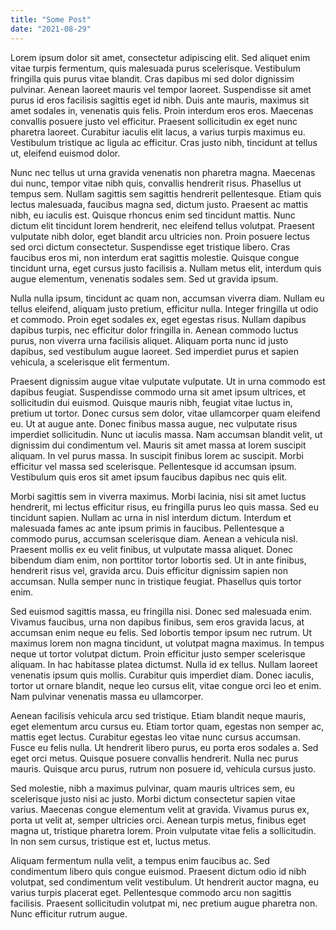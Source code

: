 ---
title: "Some Post"
date: "2021-08-29"
---

Lorem ipsum dolor sit amet, consectetur adipiscing elit. Sed aliquet enim vitae turpis fermentum, quis malesuada purus scelerisque. Vestibulum fringilla quis purus vitae blandit. Cras dapibus mi sed dolor dignissim pulvinar. Aenean laoreet mauris vel tempor laoreet. Suspendisse sit amet purus id eros facilisis sagittis eget id nibh. Duis ante mauris, maximus sit amet sodales in, venenatis quis felis. Proin interdum eros eros. Maecenas convallis posuere justo vel efficitur. Praesent sollicitudin ex eget nunc pharetra laoreet. Curabitur iaculis elit lacus, a varius turpis maximus eu. Vestibulum tristique ac ligula ac efficitur. Cras justo nibh, tincidunt at tellus ut, eleifend euismod dolor.

Nunc nec tellus ut urna gravida venenatis non pharetra magna. Maecenas dui nunc, tempor vitae nibh quis, convallis hendrerit risus. Phasellus ut tempus sem. Nullam sagittis sem sagittis hendrerit pellentesque. Etiam quis lectus malesuada, faucibus magna sed, dictum justo. Praesent ac mattis nibh, eu iaculis est. Quisque rhoncus enim sed tincidunt mattis. Nunc dictum elit tincidunt lorem hendrerit, nec eleifend tellus volutpat. Praesent vulputate nibh dolor, eget blandit arcu ultricies non. Proin posuere lectus sed orci dictum consectetur. Suspendisse eget tristique libero. Cras faucibus eros mi, non interdum erat sagittis molestie. Quisque congue tincidunt urna, eget cursus justo facilisis a. Nullam metus elit, interdum quis augue elementum, venenatis sodales sem. Sed ut gravida ipsum.

Nulla nulla ipsum, tincidunt ac quam non, accumsan viverra diam. Nullam eu tellus eleifend, aliquam justo pretium, efficitur nulla. Integer fringilla ut odio et commodo. Proin eget sodales ex, eget egestas risus. Nullam dapibus dapibus turpis, nec efficitur dolor fringilla in. Aenean commodo luctus purus, non viverra urna facilisis aliquet. Aliquam porta nunc id justo dapibus, sed vestibulum augue laoreet. Sed imperdiet purus et sapien vehicula, a scelerisque elit fermentum.

Praesent dignissim augue vitae vulputate vulputate. Ut in urna commodo est dapibus feugiat. Suspendisse commodo urna sit amet ipsum ultrices, et sollicitudin dui euismod. Quisque mauris nibh, feugiat vitae luctus in, pretium ut tortor. Donec cursus sem dolor, vitae ullamcorper quam eleifend eu. Ut at augue ante. Donec finibus massa augue, nec vulputate risus imperdiet sollicitudin. Nunc ut iaculis massa. Nam accumsan blandit velit, ut dignissim dui condimentum vel. Mauris sit amet massa at lorem suscipit aliquam. In vel purus massa. In suscipit finibus lorem ac suscipit. Morbi efficitur vel massa sed scelerisque. Pellentesque id accumsan ipsum. Vestibulum quis eros sit amet ipsum faucibus dapibus nec quis elit.

Morbi sagittis sem in viverra maximus. Morbi lacinia, nisi sit amet luctus hendrerit, mi lectus efficitur risus, eu fringilla purus leo quis massa. Sed eu tincidunt sapien. Nullam ac urna in nisl interdum dictum. Interdum et malesuada fames ac ante ipsum primis in faucibus. Pellentesque a commodo purus, accumsan scelerisque diam. Aenean a vehicula nisl. Praesent mollis ex eu velit finibus, ut vulputate massa aliquet. Donec bibendum diam enim, non porttitor tortor lobortis sed. Ut in ante finibus, hendrerit risus vel, gravida arcu. Duis efficitur dignissim sapien non accumsan. Nulla semper nunc in tristique feugiat. Phasellus quis tortor enim.

Sed euismod sagittis massa, eu fringilla nisi. Donec sed malesuada enim. Vivamus faucibus, urna non dapibus finibus, sem eros gravida lacus, at accumsan enim neque eu felis. Sed lobortis tempor ipsum nec rutrum. Ut maximus lorem non magna tincidunt, ut volutpat magna maximus. In tempus neque ut tortor volutpat dictum. Proin efficitur justo semper scelerisque aliquam. In hac habitasse platea dictumst. Nulla id ex tellus. Nullam laoreet venenatis ipsum quis mollis. Curabitur quis imperdiet diam. Donec iaculis, tortor ut ornare blandit, neque leo cursus elit, vitae congue orci leo et enim. Nam pulvinar venenatis massa eu ullamcorper.

Aenean facilisis vehicula arcu sed tristique. Etiam blandit neque mauris, eget elementum arcu cursus eu. Etiam tortor quam, egestas non semper ac, mattis eget lectus. Curabitur egestas leo vitae nunc cursus accumsan. Fusce eu felis nulla. Ut hendrerit libero purus, eu porta eros sodales a. Sed eget orci metus. Quisque posuere convallis hendrerit. Nulla nec purus mauris. Quisque arcu purus, rutrum non posuere id, vehicula cursus justo.

Sed molestie, nibh a maximus pulvinar, quam mauris ultrices sem, eu scelerisque justo nisi ac justo. Morbi dictum consectetur sapien vitae varius. Maecenas congue elementum velit at gravida. Vivamus purus ex, porta ut velit at, semper ultricies orci. Aenean turpis metus, finibus eget magna ut, tristique pharetra lorem. Proin vulputate vitae felis a sollicitudin. In non sem cursus, tristique est et, luctus metus.

Aliquam fermentum nulla velit, a tempus enim faucibus ac. Sed condimentum libero quis congue euismod. Praesent dictum odio id nibh volutpat, sed condimentum velit vestibulum. Ut hendrerit auctor magna, eu varius turpis placerat eget. Pellentesque commodo arcu non sagittis facilisis. Praesent sollicitudin volutpat mi, nec pretium augue pharetra non. Nunc efficitur rutrum augue.
